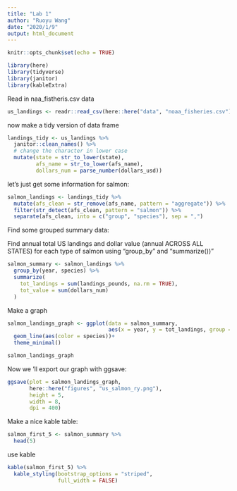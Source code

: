 ```yaml
---
title: "Lab 1"
author: "Ruoyu Wang"
date: "2020/1/9"
output: html_document
---
```


```r
knitr::opts_chunk$set(echo = TRUE)

library(here)
library(tidyverse)
library(janitor)
library(kableExtra)
```

Read in naa_fistheris.csv data

```r
us_landings <- readr::read_csv(here::here("data", "noaa_fisheries.csv")) 
```

now make a tidy version of data frame
```r
landings_tidy <- us_landings %>% 
  janitor::clean_names() %>% 
  # change the character in lower case
  mutate(state = str_to_lower(state),
         afs_name = str_to_lower(afs_name),
         dollars_num = parse_number(dollars_usd))
```

let's just get some information for salmon:

```r
salmon_landings <- landings_tidy %>% 
  mutate(afs_clean = str_remove(afs_name, pattern = "aggregate")) %>% 
  filter(str_detect(afs_clean, pattern = "salmon")) %>% 
  separate(afs_clean, into = c("group", "species"), sep = ",")
```

Find some grouped summary data:

Find annual total US landings and dollar value (annual ACROSS ALL STATES) for each type of salmon using "group_by" and "summarize())"

```r
salmon_summary <- salmon_landings %>% 
  group_by(year, species) %>% 
  summarize(
    tot_landings = sum(landings_pounds, na.rm = TRUE),
    tot_value = sum(dollars_num)
  )
```

Make a graph

```r
salmon_landings_graph <- ggplot(data = salmon_summary, 
                                aes(x = year, y = tot_landings, group = species)) +
  geom_line(aes(color = species))+
  theme_minimal()

salmon_landings_graph
```

Now we 'll export our graph with ggsave:

```r
ggsave(plot = salmon_landings_graph, 
       here::here("figures", "us_salmon_ry.png"),
       height = 5,
       width = 8,
       dpi = 400)
```


Make a nice kable table:

```r
salmon_first_5 <- salmon_summary %>% 
  head(5)
```

use kable
```r
kable(salmon_first_5) %>% 
  kable_styling(bootstrap_options = "striped",
                full_width = FALSE)
```

